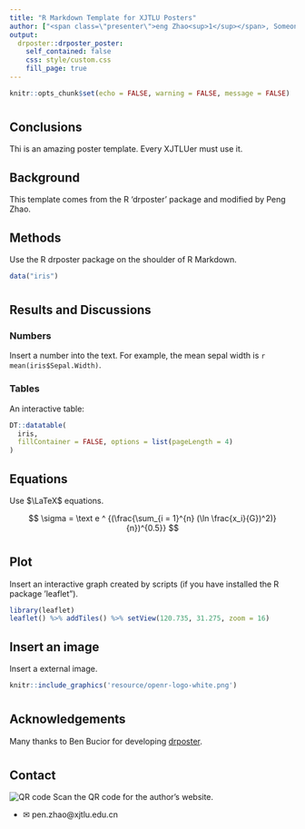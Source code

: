 ```yaml
---
title: "R Markdown Template for XJTLU Posters"
author: ["<span class=\"presenter\">eng Zhao<sup>1</sup></span>, Someone Else<sup>1, 2</sup><ol class=\"affiliations\"><li>Xi'an Jiaotong-Liverpool University, Suzhou, China</li><li>Fa Fa Away</li></ol>"]
output:
  drposter::drposter_poster:
    self_contained: false
    css: style/custom.css
    fill_page: true
---
```


```r
knitr::opts_chunk$set(echo = FALSE, warning = FALSE, message = FALSE) 
```

# {.col-3}

## Conclusions

Thi is an amazing poster template. Every XJTLUer must use it.

## Background

This template comes from the R 'drposter' package and modified by Peng Zhao. 

## Methods

Use the R drposter package on the shoulder of R Markdown.

```r
data("iris")
```

# {.col-3}


## Results and Discussions

### Numbers
Insert a number into the text. For example, the mean sepal width is `r mean(iris$Sepal.Width)`.

### Tables

An interactive table:
```r
DT::datatable(
  iris, 
  fillContainer = FALSE, options = list(pageLength = 4)
)
```

## Equations

Use $\LaTeX$ equations.

$$ \sigma  = \text e ^ {(\frac{\sum_{i = 1}^{n} (\ln \frac{x_i}{G})^2)}{n})^{0.5}} $$

# {.col-3}

## Plot





Insert an interactive graph created by scripts (if you have installed the R package 'leaflet").

```r
library(leaflet)
leaflet() %>% addTiles() %>% setView(120.735, 31.275, zoom = 16)
```

## Insert an image

Insert a external image.

```r
knitr::include_graphics('resource/openr-logo-white.png')
```

# {.col-2}

## Acknowledgements

Many thanks to Ben Bucior for developing [drposter](https://github.com/bbucior/drposter).

# {.col-2}

## Contact {style="--header-color:#000544; --other-color-for-h2-gradient:#CD63C3;"}

<p class="qr">
![QR code](resource/qr-pzhao.org.png)
Scan the QR code for the author's website.
</p>

- &#9993; pen.zhao@xjtlu.edu.cn

